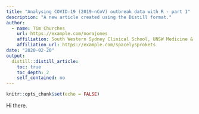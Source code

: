 ```yaml
---
title: "Analysing COVID-19 (2019-nCoV) outbreak data with R - part 1"
description: "A new article created using the Distill format."
author:
  - name: Tim Churches 
    url: https://example.com/norajones
    affiliation: South Western Sydney Clinical School, UNSW Medicine & Ingham Institute of Applied Medical Research, Liverpool, Sydney, Australia
    affiliation_url: https://example.com/spacelysprokets
date: "2020-02-20"
output:
  distill::distill_article:
    toc: true
    toc_depth: 2
    self_contained: no
---
```


```r
knitr::opts_chunk$set(echo = FALSE)
```

Hi there.



